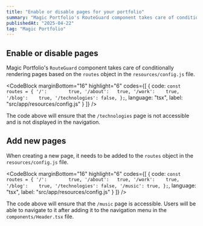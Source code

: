 ```yaml
---
title: "Enable or disable pages for your portfolio"
summary: "Magic Portfolio's RouteGuard component takes care of conditionally rendering pages based on your settings."
publishedAt: "2025-04-22"
tag: "Magic Portfolio"
---
```


## Enable or disable pages

Magic Portfolio's `RouteGuard` component takes care of conditionally rendering pages based on the `routes` object in the `resources/config.js` file.

<CodeBlock
    marginBottom="16"
    highlight="6"
    codes={[
  {
    code:
`const routes = {
    '/':        true,
    '/about':   true,
    '/work':    true,
    '/blog':    true,
    '/technologies': false,
};`,
    language: "tsx",
    label: "src/app/resources/config.js"
  }
]} />

The code above will ensure that the `/technologies` page is not accessible and is not displayed in the navigation.

## Add new pages

When creating a new page, it needs to be added to the `routes` object in the `resources/config.js` file.

<CodeBlock
    marginBottom="16"
    highlight="6"
    codes={[
  {
    code:
`const routes = {
    '/':        true,
    '/about':   true,
    '/work':    true,
    '/blog':    true,
    '/technologies': false,
    '/music': true,
};`,
    language: "tsx",
    label: "src/app/resources/config.js"
  }
]} />

The code above will ensure that the `/music` page is accessible. Users will be able to navigate to it after adding it to the navigation menu in the `components/Header.tsx` file.